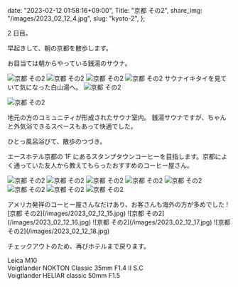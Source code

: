   date: "2023-02-12 01:58:16+09:00",
  Title: "京都 その2",
  share_img: "/images/2023_02_12_4.jpg",
  slug: "kyoto-2",
};

2 日目。

早起きして、朝の京都を散歩します。

お目当ては朝からやっている銭湯のサウナ。

![京都 その2](/images/2023_02_12_1.jpg)
![京都 その2](/images/2023_02_12_2.jpg)
![京都 その2](/images/2023_02_12_3.jpg)
![京都 その2](/images/2023_02_12_4.jpg)
サウナイキタイを見ていて気になった白山湯へ。
![京都 その2](/images/2023_02_12_5.jpg)

![京都 その2](/images/2023_02_12_6.jpg)

地元の方のコミュニティが形成されたサウナ室内。
銭湯サウナですが、ちゃんと外気浴できるスペースもあって快適でした。

ひとっ風呂浴びて、散歩のつづき。

エースホテル京都の 1F にあるスタンプタウンコーヒーを目指します。京都によく通っていた友人から教えてもらったおすすめのコーヒー屋さん。

![京都 その2](/images/2023_02_12_7.jpg)
![京都 その2](/images/2023_02_12_8.jpg)
![京都 その2](/images/2023_02_12_9.jpg)
![京都 その2](/images/2023_02_12_10.jpg)
![京都 その2](/images/2023_02_12_11.jpg)
![京都 その2](/images/2023_02_12_12.jpg)
![京都 その2](/images/2023_02_12_13.jpg)
![京都 その2](/images/2023_02_12_14.jpg)

<span className="caption">
  アメリカ発祥のコーヒー屋さんなだけあり、お客さんも海外の方が多めでした
</span>
![京都 その2](/images/2023_02_12_15.jpg) ![京都 その2](/images/2023_02_12_16.jpg)
![京都 その2](/images/2023_02_12_17.jpg) ![京都 その2](/images/2023_02_12_18.jpg)

チェックアウトのため、再びホテルまで戻ります。

Leica M10<br />
Voigtlander NOKTON Classic 35mm F1.4 Ⅱ S.C<br />
Voigtlander HELIAR classic 50mm F1.5
